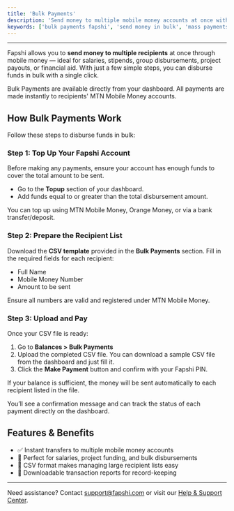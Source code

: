 ```yaml
---
title: 'Bulk Payments'
description: 'Send money to multiple mobile money accounts at once with just a click using Fapshi Bulk Payments.'
keywords: ['bulk payments fapshi', 'send money in bulk', 'mass payments mobile money', 'disburse funds', 'mobile money automation']
---
```


---

Fapshi allows you to **send money to multiple recipients** at once through mobile money — ideal for salaries, stipends, group disbursements, project payouts, or financial aid. With just a few simple steps, you can disburse funds in bulk with a single click.

<Tip>Bulk Payments are available directly from your dashboard. All payments are made instantly to recipients' MTN Mobile Money accounts.</Tip>

## How Bulk Payments Work

Follow these steps to disburse funds in bulk:

### Step 1: Top Up Your Fapshi Account

Before making any payments, ensure your account has enough funds to cover the total amount to be sent. 

- Go to the **Topup** section of your dashboard.
- Add funds equal to or greater than the total disbursement amount.

<Note>You can top up using MTN Mobile Money, Orange Money, or via a bank transfer/deposit.</Note>

### Step 2: Prepare the Recipient List

Download the **CSV template** provided in the **Bulk Payments** section. Fill in the required fields for each recipient:

- Full Name
- Mobile Money Number
- Amount to be sent

<Warning>Ensure all numbers are valid and registered under MTN Mobile Money.</Warning>

### Step 3: Upload and Pay

Once your CSV file is ready:

1. Go to **Balances > Bulk Payments**
2. Upload the completed CSV file.
<Info>You can download a sample CSV file from the dashboard and just fill it.</Info>
3. Click the **Make Payment** button and confirm with your Fapshi PIN.

If your balance is sufficient, the money will be sent automatically to each recipient listed in the file.

<Info>You’ll see a confirmation message and can track the status of each payment directly on the dashboard.</Info>

## Features & Benefits

- ✅ Instant transfers to multiple mobile money accounts
- 💼 Perfect for salaries, project funding, and bulk disbursements
- 🧾 CSV format makes managing large recipient lists easy
- 📄 Downloadable transaction reports for record-keeping

---

Need assistance? Contact [support@fapshi.com](mailto:support@fapshi.com) or visit our [Help & Support Center](https://fapshi.com/en/help-and-support).
